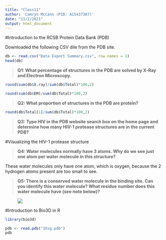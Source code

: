 ```yaml
---
title: "Class11"
author: 'Camryn McCann (PID: A15437387)'
date: "11/2/2021"
output: html_document
---
```


#Introduction to the RCSB Protein Data Bank (PDB)

Downloaded the following CSV dile from the PDB site.

```r
db <- read.csv("Data Export Summary.csv", row.names = 1)
head(db)
```

> **Q1: What percentage of structures in the PDB are solved by X-Ray and Electron Microscopy.**

```r
round(sum(db$X.ray)/sum(db$Total)*100,2)
```

```r
round(sum(db$EM)/sum(db$Total)*100,2)
```

> **Q2: What proportion of structures in the PDB are protein?**

```r
round(db$Total[1]/sum(db$Total)*100,2)
```

> **Q3: Type HIV in the PDB website search box on the home page and determine how many HIV-1 protease structures are in the current PDB?**

#Visualizing the HIV-1 protease structure

> **Q4: Water molecules normally have 3 atoms. Why do we see just one atom per water molecule in this structure?**

These water molecules only have one atom, which is oxygen, because the 2 hydrogen atoms present are too small to see.

> **Q5: There is a conserved water molecule in the binding site. Can you identify this water molecule? What residue number does this water molecule have (see note below)?**

![![](MYPIC.BMP)](vmdscene.tga)



#Introduction to Bio3D in R

```r
library(bio3d)
```
```r
pdb <- read.pdb("1hsg.pdb")
pdb
```


